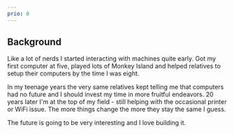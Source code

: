 ```yaml
---
prio: 0
---
```



## <IconBackground /> Background

Like a lot of nerds I started interacting with machines quite early. Got my first computer at five,
played lots of Monkey Island and helped relatives to setup their computers by the time I was eight.

In my teenage years the very same relatives kept telling me that computers had no future and I
should invest my time in more fruitful endeavors. 20 years later I'm at the top of my field - still
helping with the occasional printer or WiFi issue. The more things change the more they stay the
same I guess.

The future is going to be very interesting and I love building it.
